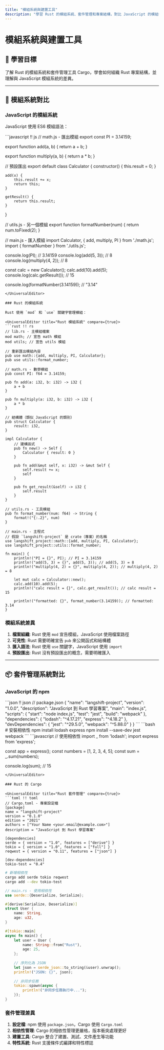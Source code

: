 ```yaml
---
title: "模組系統與建置工具"
description: "學習 Rust 的模組系統、套件管理和專案結構，對比 JavaScript 的模組化開發"
---
```


# 模組系統與建置工具

## 📖 學習目標

了解 Rust 的模組系統和套件管理工具 Cargo，學會如何組織 Rust 專案結構，並理解與 JavaScript 模組系統的差異。

---

## 🎯 模組系統對比

### JavaScript 的模組系統

JavaScript 使用 ES6 模組語法：

<UniversalEditor title="JavaScript 模組系統" compare={true}>
```javascript !! js
// math.js - 匯出模組
export const PI = 3.14159;

export function add(a, b) {
    return a + b;
}

export function multiply(a, b) {
    return a * b;
}

// 預設匯出
export default class Calculator {
    constructor() {
        this.result = 0;
    }
    
    add(x) {
        this.result += x;
        return this;
    }
    
    getResult() {
        return this.result;
    }
}

// utils.js - 另一個模組
export function formatNumber(num) {
    return num.toFixed(2);
}

// main.js - 匯入模組
import Calculator, { add, multiply, PI } from './math.js';
import { formatNumber } from './utils.js';

console.log(PI); // 3.14159
console.log(add(5, 3)); // 8
console.log(multiply(4, 2)); // 8

const calc = new Calculator();
calc.add(10).add(5);
console.log(calc.getResult()); // 15

console.log(formatNumber(3.14159)); // "3.14"
```
</UniversalEditor>

### Rust 的模組系統

Rust 使用 `mod` 和 `use` 關鍵字管理模組：

<UniversalEditor title="Rust 模組系統" compare={true}>
```rust !! rs
// lib.rs - 主模組檔案
mod math; // 宣告 math 模組
mod utils; // 宣告 utils 模組

// 重新匯出模組內容
pub use math::{add, multiply, PI, Calculator};
pub use utils::format_number;

// math.rs - 數學模組
pub const PI: f64 = 3.14159;

pub fn add(a: i32, b: i32) -> i32 {
    a + b
}

pub fn multiply(a: i32, b: i32) -> i32 {
    a * b
}

// 結構體（類似 JavaScript 的類別）
pub struct Calculator {
    result: i32,
}

impl Calculator {
    // 建構函式
    pub fn new() -> Self {
        Calculator { result: 0 }
    }
    
    pub fn add(&mut self, x: i32) -> &mut Self {
        self.result += x;
        self
    }
    
    pub fn get_result(&self) -> i32 {
        self.result
    }
}

// utils.rs - 工具模組
pub fn format_number(num: f64) -> String {
    format!("{:.2}", num)
}

// main.rs - 主程式
// 假設 `langshift-project` 是 crate（專案）的名稱
use langshift_project::math::{add, multiply, PI, Calculator};
use langshift_project::utils::format_number;

fn main() {
    println!("PI = {}", PI); // PI = 3.14159
    println!("add(5, 3) = {}", add(5, 3)); // add(5, 3) = 8
    println!("multiply(4, 2) = {}", multiply(4, 2)); // multiply(4, 2) = 8
    
    let mut calc = Calculator::new();
    calc.add(10).add(5);
    println!("calc result = {}", calc.get_result()); // calc result = 15
    
    println!("formatted: {}", format_number(3.14159)); // formatted: 3.14
}
```
</UniversalEditor>

### 模組系統差異

1.  **檔案組織**: Rust 使用 `mod` 宣告模組，JavaScript 使用檔案路徑
2.  **可見性**: Rust 需要明確宣告 `pub` 來公開函式和結構體
3.  **匯入語法**: Rust 使用 `use` 關鍵字，JavaScript 使用 `import`
4.  **預設匯出**: Rust 沒有預設匯出的概念，需要明確匯入

---

## 📦 套件管理系統對比

### JavaScript 的 npm

<UniversalEditor title="JavaScript 套件管理" compare={true}>
```json !! json
// package.json
{
  "name": "langshift-project",
  "version": "1.0.0",
  "description": "JavaScript 到 Rust 學習專案",
  "main": "index.js",
  "scripts": {
    "start": "node index.js",
    "test": "jest",
    "build": "webpack"
  },
  "dependencies": {
    "lodash": "^4.17.21",
    "express": "^4.18.2"
  },
  "devDependencies": {
    "jest": "^29.5.0",
    "webpack": "^5.88.0"
  }
}
```
```bash
# 安裝相依性
npm install lodash express
npm install --save-dev jest webpack
```
```javascript
// 使用相依性
import _ from 'lodash';
import express from 'express';

const app = express();
const numbers = [1, 2, 3, 4, 5];
const sum = _.sum(numbers);

console.log(sum); // 15
```
</UniversalEditor>

### Rust 的 Cargo

<UniversalEditor title="Rust 套件管理" compare={true}>
```toml !! toml
// Cargo.toml - 專案設定檔
[package]
name = "langshift-project"
version = "0.1.0"
edition = "2021"
authors = ["Your Name <your.email@example.com>"]
description = "JavaScript 到 Rust 學習專案"

[dependencies]
serde = { version = "1.0", features = ["derive"] }
tokio = { version = "1.0", features = ["full"] }
reqwest = { version = "0.11", features = ["json"] }

[dev-dependencies]
tokio-test = "0.4"
```
```bash
# 新增相依性
cargo add serde tokio reqwest
cargo add --dev tokio-test
```
```rust
// main.rs - 使用相依性
use serde::{Deserialize, Serialize};

#[derive(Serialize, Deserialize)]
struct User {
    name: String,
    age: u32,
}

#[tokio::main]
async fn main() {
    let user = User {
        name: String::from("Rust"),
        age: 25,
    };
    
    // 序列化為 JSON
    let json = serde_json::to_string(&user).unwrap();
    println!("JSON: {}", json);
    
    // 非同步任務
    tokio::spawn(async {
        println!("非同步任務執行中...");
    });
}
```
</UniversalEditor>

### 套件管理差異

1.  **設定檔**: npm 使用 `package.json`，Cargo 使用 `Cargo.toml`
2.  **相依性管理**: Cargo 的相依性管理更嚴格，版本衝突處理更好
3.  **建置工具**: Cargo 整合了建置、測試、文件產生等功能
4.  **特性系統**: Rust 支援條件式編譯和特性標誌 
